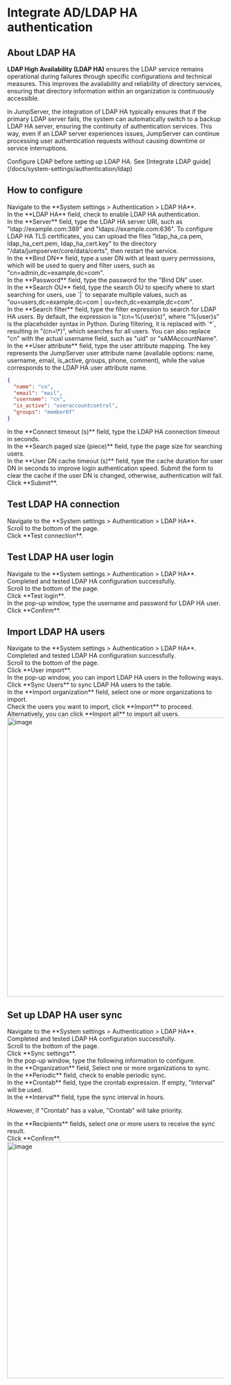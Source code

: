 # Integrate AD/LDAP HA authentication <Icon name="xpack"/>

## About LDAP HA
**LDAP High Availability (LDAP HA)** ensures the LDAP service remains operational during failures through specific configurations and technical measures. This improves the availability and reliability of directory services, ensuring that directory information within an organization is continuously accessible.

In JumpServer, the integration of LDAP HA typically ensures that if the primary LDAP server fails, the system can automatically switch to a backup LDAP HA server, ensuring the continuity of authentication services. This way, even if an LDAP server experiences issues, JumpServer can continue processing user authentication requests without causing downtime or service interruptions.

<Alert type="tip">
Configure LDAP before setting up LDAP HA. See [Integrate LDAP guide](/docs/system-settings/authentication/ldap)
</Alert>

## How to configure

<Steps>

<div>
<Nav name="system-settings" />
</div>

<div>
Navigate to the **System settings > Authentication > LDAP HA**.
</div>

<div>
In the **LDAP HA** field, check to enable LDAP HA authentication.
</div>

<div>
In the **Server** field, type the LDAP HA server URI, such as "ldap://example.com:389" and "ldaps://example.com:636". 

<Alert type="note">
To configure LDAP HA TLS certificates, you can upload the files "ldap_ha_ca.pem, ldap_ha_cert.pem, ldap_ha_cert.key" to the directory "/data/jumpserver/core/data/certs", then restart the service.
</Alert>
</div>

<div>
In the **Bind DN** field, type a user DN with at least query permissions, which will be used to query and filter users, such as "cn=admin,dc=example,dc=com".
</div>

<div>
In the **Password** field, type the password for the "Bind DN" user.
</div>

<div>
In the **Search OU** field, type the search OU to specify where to start searching for users, use `|` to separate multiple values, such as "ou=users,dc=example,dc=com | ou=tech,dc=example,dc=com".
</div>

<div>
In the **Search filter** field, type the filter expression to search for LDAP HA users. By default, the expression is "(cn=%(user)s)", where "%(user)s" is the placeholder syntax in Python. During filtering, it is replaced with `*`, resulting in "(cn=\*)", which searches for all users. You can also replace "cn" with the actual username field, such as "uid" or "sAMAccountName".

</div>

<div>
In the **User attribute** field, type the user attribute mapping. The key represents the JumpServer user attribute name (available options: name, username, email, is_active, groups, phone, comment), while the value corresponds to the LDAP HA user attribute name.

```json copy=true filename="LDAP HA User Attribute Example"
{
  "name": "cn",
  "email": "mail",
  "username": "cn",
  "is_active": "useraccountcontrol",
  "groups": "memberOf"
}
```
</div>

<div>
In the **Connect timeout (s)** field, type the LDAP HA connection timeout in seconds.
</div>

<div>
In the **Search paged size (piece)** field, type the page size for searching users.
</div>

<div>
In the **User DN cache timeout (s)** field, type the cache duration for user DN in seconds to improve login authentication speed. Submit the form to clear the cache if the user DN is changed, otherwise, authentication will fail.
</div>

<div>
Click **Submit**.
</div>

</Steps>


## Test LDAP HA connection
<Steps>
<div>
<Nav name="system-settings" />
</div>

<div>
Navigate to the **System settings > Authentication > LDAP HA**.
</div>

<div>
Scroll to the bottom of the page.
</div>

<div>
Click **Test connection**.
</div>
</Steps>

## Test LDAP HA user login
<Steps>
<div>
<Nav name="system-settings" />
</div>

<div>
Navigate to the **System settings > Authentication > LDAP HA**.
</div>

<div>
Completed and tested LDAP HA configuration successfully.
</div>

<div>
Scroll to the bottom of the page.
</div>

<div>
Click **Test login**.
</div>

<div>
In the pop-up window, type the username and password for LDAP HA user.
</div>

<div>
Click **Confirm**.
</div>
</Steps>

## Import LDAP HA users

<Steps>
<div>
<Nav name="system-settings" />
</div>

<div>
Navigate to the **System settings > Authentication > LDAP HA**.
</div>

<div>
Completed and tested LDAP HA configuration successfully.
</div>

<div>
Scroll to the bottom of the page.
</div>

<div>
Click **User import**.
</div>

<div>
In the pop-up window, you can import LDAP HA users in the following ways.
  <Steps stepLevel="2">
  <div>
  Click **Sync Users** to sync LDAP HA users to the table.
  </div>

  <div>
  In the **Import organization** field, select one or more organizations to import.
  </div>

  <div>
  Check the users you want to import, click **Import** to proceed.
  </div>

  <div>
  Alternatively, you can click **Import all** to import all users.
  </div>
  </Steps>
  <img src="/images/docs/admin-guides/system-settings/auth/ldap-import-user.png" alt="image" width="650"/>
</div>

</Steps>

##  Set up LDAP HA user sync
<Steps>
<div>
<Nav name="system-settings" />
</div>

<div>
Navigate to the **System settings > Authentication > LDAP HA**.
</div>

<div>
Completed and tested LDAP HA configuration successfully.
</div>

<div>
Scroll to the bottom of the page.
</div>

<div>
Click **Sync settings**.
</div>

<div>
In the pop-up window, type the following information to configure.
  <Steps stepLevel="2">
  <div>
  In the **Organization** field, Select one or more organizations to sync.
  </div>

  <div>
  In the **Periodic** field, check to enable periodic sync.
  </div>

  <div>
  In the **Crontab** field, type the crontab expression. If empty, "Interval" will be used.
  </div>

  <div>
  In the **Interval** field, type the sync interval in hours. 
  
  However, if "Crontab" has a value, "Crontab" will take priority.
  </div>

  <div>
  In the **Recipients** fields, select one or more users to receive the sync result.
  </div>
  <div>
  Click **Confirm**.
  </div>
  </Steps>
  <img src="/images/docs/admin-guides/system-settings/auth/ldap-sync-settings.png" alt="image" width="550"/>
</div>
</Steps>